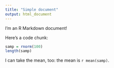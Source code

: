 ```yaml
---
title: "Simple document"
output: html_document
---
```


I'm an R Markdown document! 

Here's a code chunk:

```r
samp = rnorm(100)
length(samp)
```

I can take the mean, too: the
mean is `r mean(samp)`.
